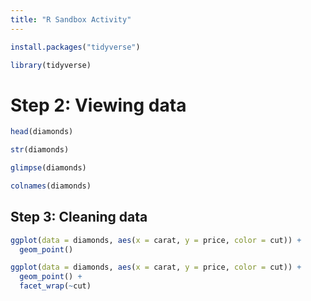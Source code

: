 ```yaml
---
title: "R Sandbox Activity"
---
```


```r
install.packages("tidyverse")
```


```r
library(tidyverse)
```

# Step 2: Viewing data

```r
head(diamonds)
```

```r
str(diamonds)
```

```r
glimpse(diamonds)
```

```r
colnames(diamonds)
```

## Step 3: Cleaning data

```r
ggplot(data = diamonds, aes(x = carat, y = price, color = cut)) +
  geom_point()
```

```r
ggplot(data = diamonds, aes(x = carat, y = price, color = cut)) +
  geom_point() +
  facet_wrap(~cut)
```
















